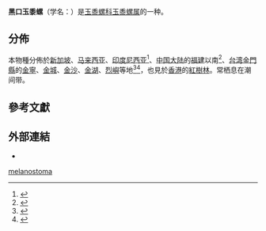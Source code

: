 {{Speciesbox
| genus = Littoraria
| species = melanostoma
| authority = (Gray, 1839)
}}

'''黑口玉黍螺'''（学名：{{lang|la|''Littoraria melanostoma''}}）是[[玉黍螺科|玉黍螺科]][[玉黍螺属|玉黍螺属]]的一种{{r|shell_285|Reid 1989}}。

==分佈==
本物種分佈於[[新加坡|新加坡]]{{r|shelldoc_720090224020_02}}、[[马来西亚|马来西亚]]{{r|shelldoc_720090224020_02}}、[[印度尼西亚|印度尼西亚]]<ref>{{shelldoc_720090224018}}</ref>、[[中国大陆|中国大陆]]的[[福建|福建]]以南<ref>{{shelldoc_420090220135}}</ref>、[[台湾|台湾]]{{r|shell_285}}[[金門縣|金門縣]]的[[金寧鄉|金寧]]、[[金城鎮_(金門縣)|金城]]、[[金沙鎮_(金門縣)|金沙]]、[[金湖鎮|金湖]]、[[烈嶼鄉|烈嶼]]等地<ref>{{shelldoc_000274}}</ref><ref>{{shelldoc_320090220003}}</ref>，也見於[[香港|香港]]的[[紅樹林|紅樹林]]{{r|afcd2}}。常栖息在潮间带{{r|shell_285}}。

==參考文獻==
{{reflist|refs=
<ref name="afcd2">{{cite web |url=http://www.afcd.gov.hk/tc_chi/conservation/hkbiodiversity/database/popup_record.asp?id=3797&lang=tc |title=Littoraria melanostoma 黑口玉黍螺 |publisher=[[香港特別行政區|香港特別行政區]][[漁農自然護理署|漁農自然護理署]] |language=zh-hant |access-date=2018-05-31 }}{{Dead link|date=2019年11月 |bot=InternetArchiveBot |fix-attempted=yes }}</ref>
<ref name="Reid 1989">{{cite journal
| last1=Reid |first1=D. G. |year=1989
| title=The comparative morphology, phylogeny and evolution of the gastropod family Littorinidae
| journal=''[[Philosophical_Transactions_of_the_Royal_Society_of_London,_Series_B|Philosophical Transactions of the Royal Society of London, Series B]]''
| volume=324 |pages=1-110 |language=en }}</ref>
<ref name="shell_285">{{cite web
| url=http://shell.sinica.edu.tw/chinese/shellbase_detail.php?science_no=285
| title=国际贝库：黑口玉黍螺|publisher=台湾贝类资料库
| access-date=2018-05-31 |language=zh-hant }}</ref>
<ref name="shelldoc_720090224020_02">{{shelldoc_720090224020_02}}</ref>
}}

==外部連結==
{{commons category|Littoraria melanostoma}}
*{{Wikispecies-inline|Littoraria melanostoma}}
{{Taxonbar}}

[[Category:玉黍螺属|melanostoma]]


{{Mollusc-stub}}